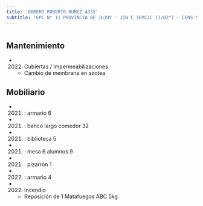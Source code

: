 ```yaml
---
title: 'OBRERO ROBERTO NUÑEZ 4355'
subtitle: 'EPC N° 11 PROVINCIA DE JUJUY - JIN C (EPCJC 11/02°) - CENS N° 29'
---
```


#


## Mantenimiento

*  (2022) Cubiertas / Impermeabilizaciones 
    + Cambio de membrana en azotea


## Mobiliario

*  (2021) : armario 6 

*  (2021) : banco largo comedor 32 

*  (2021) : biblioteca 5 

*  (2021) : mesa 6 alumnos 9 

*  (2021) : pizarrón 1 

*  (2022) : armario 4 




*  (2022) Incendio 
    + Reposición de 1 Matafuegos ABC 5kg



